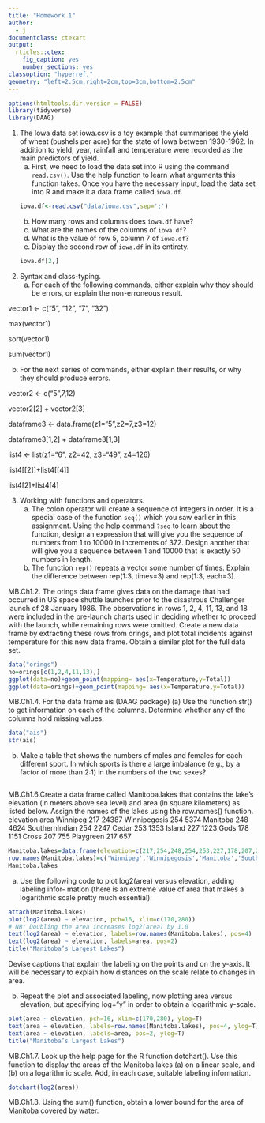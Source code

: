 ```yaml
---
title: "Homework 1"
author:
  - j
documentclass: ctexart
output:
  rticles::ctex:
    fig_caption: yes
    number_sections: yes
classoption: "hyperref,"
geometry: "left=2.5cm,right=2cm,top=3cm,bottom=2.5cm"
---
```

```r
options(htmltools.dir.version = FALSE)
library(tidyverse)
library(DAAG)
```
\large
1. The Iowa data set iowa.csv is a toy example that summarises the yield of wheat (bushels per acre) for the state of Iowa between 1930-1962. In addition to yield, year, rainfall and temperature were recorded as the main predictors of yield.
    a. First, we need to load the data set into R using the command `read.csv()`. Use the help function to learn what arguments this function takes. Once you have the necessary input, load the data set into R and make it a data frame called `iowa.df`.
    ```r
    iowa.df<-read.csv("data/iowa.csv",sep=';')
    ```
    \textcolor{blue}{因为csv文件中数据用“;”分隔.}
    b. How many rows and columns does `iowa.df` have?
    \newline\textcolor{blue}{有33行，10列.}
    c. What are the names of the columns of `iowa.df`?
    \newline\textcolor{blue}{names分别是"Year" "Rain0" "Temp1" "Rain1" "Temp2" "Rain2"  "Temp3" "Rain3" "Temp4" "Yield".}
    d. What is the value of row 5, column 7 of `iowa.df`?
    \newline\textcolor{blue}{79.7}
    e. Display the second row of `iowa.df` in its entirety.
    ```r
    iowa.df[2,]
    ```

2. Syntax and class-typing.
    a. For each of the following commands, either explain why they should be errors, or explain the non-erroneous result.

vector1 <- c("5", "12", "7", "32")\textcolor{blue}{创建名为“vector1”的向量}

max(vector1)\textcolor{blue}{字符串的字典序,先比较第一个字符}

sort(vector1)\textcolor{blue}{字符串的字典序，先排第一个字符}

sum(vector1)\textcolor{blue}{字符串不能求和}
    
  b. For the next series of commands, either explain their results, or why they should produce errors.

vector2 <- c("5",7,12)\textcolor{blue}{创建名为“vector1”的向量,全都是字符串}

vector2[2] + vector2[3]\textcolor{blue}{字符串不能相加}
\newline

dataframe3 <- data.frame(z1="5",z2=7,z3=12)  \textcolor{blue}{1行3列，每列的name分别是“z1”,“z2”,“z3”.}

dataframe3[1,2] + dataframe3[1,3]  \textcolor{blue}{第1行第2列的7加第1行第3列的12得19.}
\newline

list4 <- list(z1="6", z2=42, z3="49", z4=126)  \textcolor{blue}{list中可以有不同的type}

list4[[2]]+list4[[4]]  \textcolor{blue}{list4[[2]]+list4[[4]]=42+126=168}

list4[2]+list4[4]  \textcolor{blue}{list4[2]和list4[4]也是list，不能相加.}


3. Working with functions and operators.
    a. The colon operator will create a sequence of integers in order. It is a special case of the function `seq()` which you saw earlier in this assignment. Using the help command `?seq` to learn about the function, design an expression that will give you the sequence of numbers from 1 to 10000 in increments of 372. Design another that will give you a sequence between 1 and 10000 that is exactly 50 numbers in length.
    \newline\textcolor{blue}{seq(1,10000,by=372)}
    \newline\textcolor{blue}{seq(1,10000,length.out=50)}
    b. The function `rep()` repeats a vector some number of times. Explain the difference between rep(1:3, times=3) and rep(1:3, each=3).
    \newline\textcolor{blue}{rep(1:3, times=3)把整个向量重复三遍，得 1 2 3 1 2 3 1 2 3.}
    \newline\textcolor{blue}{rep(1:3, each=3)重复每个元素，得 1 1 1 2 2 2 3 3 3.}

MB.Ch1.2. The orings data frame gives data on the damage that had occurred in US space shuttle launches prior to the disastrous Challenger launch of 28 January 1986. The observations in rows 1, 2, 4, 11, 13, and 18 were included in the pre-launch charts used in deciding whether to proceed with the launch, while remaining rows were omitted.
Create a new data frame by extracting these rows from orings, and plot total incidents against temperature for this new data frame. Obtain a similar plot for the full data set.
```r
data("orings")
no=orings[c(1,2,4,11,13),]
ggplot(data=no)+geom_point(mapping= aes(x=Temperature,y=Total))
ggplot(data=orings)+geom_point(mapping= aes(x=Temperature,y=Total))
```

MB.Ch1.4. For the data frame ais (DAAG package)
(a) Use the function str() to get information on each of the columns. Determine whether any of the columns hold missing values.
```r
data("ais")
str(ais)
```

(b) Make a table that shows the numbers of males and females for each different sport. In which sports is there a large imbalance (e.g., by a factor of more than 2:1) in the numbers of the two sexes?
\textcolor{red}{Table——}
```r

```
MB.Ch1.6.Create a data frame called Manitoba.lakes that contains the lake’s elevation (in meters above sea level) and area (in square kilometers) as listed below. Assign the names of the lakes using the row.names() function.
               elevation  area
Winnipeg             217 24387
Winnipegosis         254  5374
Manitoba             248  4624
SouthernIndian       254  2247
Cedar                253  1353
Island               227  1223
Gods                 178  1151
Cross                207   755
Playgreen            217   657
```r
Manitoba.lakes=data.frame(elevation=c(217,254,248,254,253,227,178,207,217),area=c(24387,5374,4624,2247,1353,1223,1151,755,657))
row.names(Manitoba.lakes)=c('Winnipeg','Winnipegosis','Manitoba','SouthernIndian','Cedar','Island','Gods','Cross','Playgreen')
Manitoba.lakes
```

(a) Use the following code to plot log2(area) versus elevation, adding labeling infor- mation (there is an extreme value of area that makes a logarithmic scale pretty much essential):
```r
attach(Manitoba.lakes)
plot(log2(area) ~ elevation, pch=16, xlim=c(170,280))
# NB: Doubling the area increases log2(area) by 1.0
text(log2(area) ~ elevation, labels=row.names(Manitoba.lakes), pos=4)
text(log2(area) ~ elevation, labels=area, pos=2) 
title("Manitoba’s Largest Lakes")
```
Devise captions that explain the labeling on the points and on the y-axis. It will be necessary to explain how distances on the scale relate to changes in area.

(b) Repeat the plot and associated labeling, now plotting area versus elevation, but specifying log="y" in order to obtain a logarithmic y-scale.
```r
plot(area ~ elevation, pch=16, xlim=c(170,280), ylog=T)
text(area ~ elevation, labels=row.names(Manitoba.lakes), pos=4, ylog=T)
text(area ~ elevation, labels=area, pos=2, ylog=T) 
title("Manitoba’s Largest Lakes")

```
MB.Ch1.7. Look up the help page for the R function dotchart(). Use this function to display the areas of the Manitoba lakes (a) on a linear scale, and (b) on a logarithmic scale. Add, in each case, suitable labeling information.
```r
dotchart(log2(area))
```

MB.Ch1.8. Using the sum() function, obtain a lower bound for the area of Manitoba covered by water.
```r

```